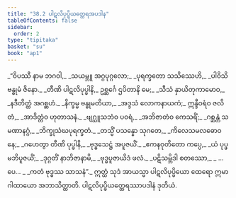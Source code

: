 ```yaml
---
title: "38.2 ပါဋလိပုပ္ဖိယတ္ထေရအပဒါန"
tableOfContents: false
sidebar:
  order: 2
type: "tipitaka"
basket: "su"
book: "ap1"
---
```



<DynamicBreadcrumb />

<Division number="6" book="ap1" e="ch" v="20" p="335">

<Paragraph number="4103" type="verses" book="ap1">
_“ဝိပဿီ နာမ ဘဂဝါ,_  
_သယမ္ဘူ အဂ္ဂပုဂ္ဂလော;_  
_ပုရက္ခတော သသိဿေဟိ,_  
_ပါဝိသိ ဗန္ဓုမံ ဇိနော._  

</Paragraph>

</Division>
<Division number="7" book="ap1" e="ch" v="20" p="335">

<Paragraph number="4104" type="verses" book="ap1">
_တီဏိ ပါဋလိပုပ္ဖါနိ,_  
ဥစ္ဆင်္ဂေ ဌပိတာနိ မေ;_  
_သီသံ နှာယိတုကာမောဝ,_  
_နဒီတိတ္ထံ အဂစ္ဆဟံ._  

</Paragraph>

</Division>
<Division number="8" book="ap1" e="ch" v="20" p="335">

<Paragraph number="4105" type="verses" book="ap1">
_နိက္ခမ္မ ဗန္ဓုမတိယာ,_  
_အဒ္ဒသံ လောကနာယကံ;_  
ဣန္ဒီဝရံဝ ဇလိတံ,_  
_အာဒိတ္တံဝ ဟုတာသနံ._  

</Paragraph>

</Division>
<Division number="9" book="ap1" e="ch" v="20" p="335">

<Paragraph number="4106" type="verses" book="ap1">
_ဗျဂ္ဃူသဘံဝ ပဝရံ,_  
_အဘိဇာတံဝ ကေသရိံ;_  
_ဂစ္ဆန္တံ သမဏာနဂ္ဂံ,_  
_ဘိက္ခုသံဃပုရက္ခတံ._  

</Paragraph>

</Division>
<Division number="10" book="ap1" e="ch" v="20" p="336">

<Paragraph number="4107" type="verses" book="ap1">
_တသ္မိံ ပသန္နော သုဂတေ,_  
_ကိလေသမလဓောဝနေ;_  
_ဂဟေတွာ တီဏိ ပုပ္ဖါနိ,_  
_ဗုဒ္ဓသေဋ္ဌံ အပူဇယိံ._  

</Paragraph>

</Division>
<Division number="11" book="ap1" e="ch" v="20" p="336">

<Paragraph number="4108" type="verses" book="ap1">
_ဧကနဝုတိတော ကပ္ပေ,_  
_ယံ ပုပ္ဖမဘိပူဇယိံ;_  
_ဒုဂ္ဂတိံ နာဘိဇာနာမိ,_  
_ဗုဒ္ဓပူဇာယိဒံ ဖလံ._  

</Paragraph>

</Division>
<Division number="12" book="ap1" e="ch" v="20" p="336">

<Paragraph number="4109" type="verses" book="ap1">
_ပဋိသမ္ဘိဒါ စတဿော,_  
_ …ပေ… _  
_ကတံ ဗုဒ္ဓဿ သာသနံ”._  

</Paragraph>

<Paragraph number="4110" book="ap1">
ဣတ္ထံ သုဒံ အာယသ္မာ ပါဋလိပုပ္ဖိယော ထေရော ဣမာ ဂါထာယော အဘာသိတ္ထာတိ.

</Paragraph>
</Division>

<Paragraph number="4111" type="center" book="ap1">
ပါဋလိပုပ္ဖိယတ္ထေရဿာပဒါနံ ဒုတိယံ.
</Paragraph>